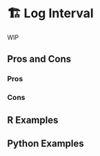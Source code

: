 # 🏗️ Log Interval {#sec-time-series-log-interval}

WIP

## Pros and Cons

### Pros

### Cons

## R Examples

## Python Examples

